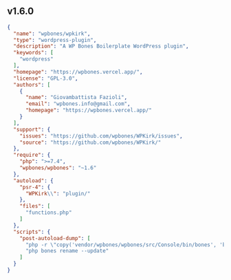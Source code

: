 
## v1.6.0

```json copy filename="composer.json" {21-38}
{
  "name": "wpbones/wpkirk",
  "type": "wordpress-plugin",
  "description": "A WP Bones Boilerplate WordPress plugin",
  "keywords": [
    "wordpress"
  ],
  "homepage": "https://wpbones.vercel.app/",
  "license": "GPL-3.0",
  "authors": [
    {
      "name": "Giovambattista Fazioli",
      "email": "wpbones.info@gmail.com",
      "homepage": "https://wpbones.vercel.app/"
    }
  ],
  "support": {
    "issues": "https://github.com/wpbones/WPKirk/issues",
    "source": "https://github.com/wpbones/WPKirk/"
  },
  "require": {
    "php": ">=7.4",
    "wpbones/wpbones": "~1.6"
  },
  "autoload": {
    "psr-4": {
      "WPKirk\\": "plugin/"
    },
    "files": [
      "functions.php"
    ]
  },
  "scripts": {
    "post-autoload-dump": [
      "php -r \"copy('vendor/wpbones/wpbones/src/Console/bin/bones', 'bones');\"",
      "php bones rename --update"
    ]
  }
}
```